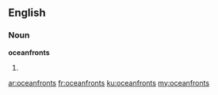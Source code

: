 ==English==

===Noun===
'''oceanfronts'''

# {{plural of|oceanfront}}

[[ar:oceanfronts]]
[[fr:oceanfronts]]
[[ku:oceanfronts]]
[[my:oceanfronts]]